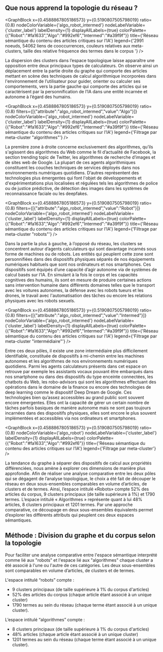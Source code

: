 
## Que nous apprend la topologie du réseau ? 

<GraphBlock 
  x={0.4588867805186573} 
  y={0.5190807505798019} 
  ratio={0.8} 
  nodeColorVariable={'algo_robot_intermed'} 
  nodeLabelVariable={'cluster_label'} 
  labelDensity={1} 
  displayAllLabels={true}
  colorPalette={{"Robot":"#fa1633","Algo":"#992ef6","Intermed":"#a39f9f"}}
  title={'Réseau sémantique du contenu des articles critiques sur l’IA'} 
  legend={'2991 noeuds, 54062 liens de cooccurrences, couleurs relatives aux meta-clusters, taille des relative fréquence des termes dans le corpus '}
/>

La dispersion des clusters dans l’espace topologique laisse apparaître une opposition entre deux principaux types de calculateurs. On observe ainsi un déplacement entre la partie droite du graphe qui comporte des articles mettant en scène des techniques de calcul algorithmique incorporées dans l'environnement de l’utilisateur pour guider, orienter ou calculer ses comportements, vers la partie gauche qui comporte des articles qui se caractérisent par la personnification de l’IA dans une entité incarnée et autonome à l’égard des humains.

<GraphBlock 
  x={0.4588867805186573} 
  y={0.5190807505798019} 
  ratio={0.8} 
  filters={[{"attribute":"algo_robot_intermed","value":"Algo"}]} 
  nodeColorVariable={'algo_robot_intermed'} 
  nodeLabelVariable={'cluster_label'} 
  labelDensity={1} 
  displayAllLabels={true}
  colorPalette={{"Robot":"#fa1633","Algo":"#992ef6","Intermed":"#a39f9f"}}
  title={'Réseau sémantique du contenu des articles critiques sur l’IA'} 
  legend={'Filtrage par meta-cluster "algorithmes"'}
/>


La première zone à droite concerne exclusivement des algorithmes, qu’ils s'agissent des algorithmes du Web comme le fil d’actualité de Facebook, la section trending topic de Twitter, les algorithmes de recherche d’images et de sites web de Google. La plupart de ces agents algorithmiques constituent les couches techniques de services déployés dans nos environnements numériques quotidiens. D’autres représentent des technologies plus émergentes qui font l'objet de développements et d'expérimentations plus localisées et régulées tels les algorithmes de police ou de justice prédictive, de détection des images dans les systèmes de reconnaissance faciale ou les deepfakes.

<GraphBlock 
  x={0.4588867805186573} 
  y={0.5190807505798019} 
  ratio={0.8} 
  filters={[{"attribute":"algo_robot_intermed","value":"Robot"}]} 
  nodeColorVariable={'algo_robot_intermed'} 
  nodeLabelVariable={'cluster_label'} 
  labelDensity={1} 
  displayAllLabels={true}
  colorPalette={{"Robot":"#fa1633","Algo":"#992ef6","Intermed":"#a39f9f"}}
  title={'Réseau sémantique du contenu des articles critiques sur l’IA'} 
  legend={'Filtrage par meta-cluster "robots"'}
/>

Dans la partie la plus à gauche, à l’opposé du réseau, les clusters se concentrent autour d’agents calculateurs qui sont davantage incarnés sous forme de machines ou de robots. Les entités qui peuplent cette zone sont personnifiées dans des dispositifs physiques séparés de nos équipements numériques habituels que sont nos ordinateurs et nos smartphones. Ces dispositifs sont équipés d’une capacité d’agir autonome via de systèmes de calcul basés sur l’IA. En simulant à la fois le corps et les capacités cognitives des humains, ils sont en mesure de produire certaines actions sans intervention humaine dans différents domaines telles que le transport avec les voitures autonomes, la défense avec les robots tueurs et les drones, le travail avec l'automatisation des tâches ou encore les relations physiques avec les robots sexuels.

<GraphBlock 
  x={0.4588867805186573} 
  y={0.5190807505798019} 
  ratio={0.8} 
  filters={[{"attribute":"algo_robot_intermed","value":"Intermed"}]} 
  nodeColorVariable={'algo_robot_intermed'} 
  nodeLabelVariable={'cluster_label'} 
  labelDensity={1} 
  displayAllLabels={true}
  colorPalette={{"Robot":"#fa1633","Algo":"#992ef6","Intermed":"#a39f9f"}}
  title={'Réseau sémantique du contenu des articles critiques sur l’IA'} 
  legend={'Filtrage par meta-cluster "intermédiaire"'}
/>

Entre ces deux pôles, il existe une zone intermédiaire plus difficilement identifiable, constituée de dispositifs à mi-chemin entre les machines autonomes et les algorithmes de nos environnements numériques quotidiens. Parmi les agents calculateurs présents dans cet espace on retrouve par exemple les assistants vocaux pouvant être embarqués dans nos smartphone ou dans des dispositifs du type enceinte connectées, les chatbots du Web, les robo-advisors qui sont les algorithmes effectuant des opérations dans le domaine de la finance ou encore des technologies de deep learning comme le dispositif Deep Dream de Google. Ces technologies bien qu’assez accessibles au grand public sont souvent encore émergentes. Elles ont la capacité de gérer un certain nombre de tâches parfois basiques de manière autonome mais ne sont pas toujours incarnées dans des dispositifs physiques, elles sont encore le plus souvent implémentées et accessibles via nos ordinateurs et smartphones.

<GraphBlock 
  x={0.4588867805186573} 
  y={0.5190807505798019} 
  ratio={0.8} 
  nodeColorVariable={'algo_robot'} 
  nodeLabelVariable={'cluster_label'} 
  labelDensity={1} 
  displayAllLabels={true}
  colorPalette={{"Robot":"#fa1633","Algo":"#992ef6"}}
  title={'Réseau sémantique du contenu des articles critiques sur l’IA'} 
  legend={'Filtrage par meta-cluster'}
/>

La tendance du graphe à séparer des dispositifs de calcul aux propriétés différenciées, nous amène à explorer ces dimensions de manière plus approfondie. Afin de réaliser une analyse comparative entre les deux pôles qui se dégagent de l’analyse topologique, le choix a été fait de découper le réseau en deux sous-ensembles comparables en volume d’articles, de clusters et de termes. Ainsi, l’espace intitulé «Robots» compte 52% des articles du corpus, 9 clusters principaux (de taille supérieure à 1%) et 1790 termes. L’espace intitulé « Algorithmes » représente quant à lui 48% articles, 8 clusters principaux et 1201 termes. Par une approche comparative, ce découpage en deux sous-ensembles équivalents permet d’explorer les différents attributs qui peuplent ces deux espaces sémantiques.

<div className="methodo-container">
  <h2 id="m-thode-division-du-graphe-et-du-corpus-selon-la-topologie">Méthode : Division du graphe et du corpus selon la topologie</h2>
  <p>Pour faciliter une analyse comparative entre l&#39;espace sémantique interprété comme lié aux &quot;robots&quot; et l&#39;espace lié aux &quot;algorithmes&quot; chaque cluster a été associé à l&#39;une ou l&#39;autre de ces catégories. Les deux sous-ensembles sont comparables en volume d’articles, de clusters et de termes. </p>
  <p>L&#39;espace intitulé “robots” compte : </p>
  <ul>
  <li>9 clusters principaux (de taille supérieure à 1% du corpus d&#39;articles)</li>
  <li>52% des articles du corpus (chaque article étant associé à un unique cluster)</li>
  <li>1790 termes au sein du réseau (chaque terme étant associé à un unique cluster). </li>
  </ul>
  <p>L’espace intitulé “algorithmes” compte : </p>
  <ul>
  <li>8 clusters principaux (de taille supérieure à 1% du corpus d&#39;articles)</li>
  <li>48% articles (chaque article étant associé à un unique cluster)</li>
  <li>1201 termes au sein du réseau (chaque terme étant associé à un unique cluster).</li>
  </ul>
</div>
